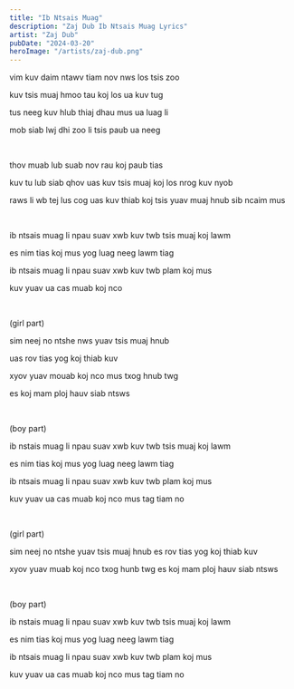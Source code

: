 ```yaml
---
title: "Ib Ntsais Muag"
description: "Zaj Dub Ib Ntsais Muag Lyrics"
artist: "Zaj Dub"
pubDate: "2024-03-20"
heroImage: "/artists/zaj-dub.png"
---
```


vim kuv daim ntawv tiam nov nws los tsis zoo

kuv tsis muaj hmoo tau koj los ua kuv tug

tus neeg kuv hlub thiaj dhau mus ua luag li

mob siab lwj dhi zoo li tsis paub ua neeg

<br />

thov muab lub suab nov rau koj paub tias

kuv tu lub siab qhov uas kuv tsis muaj koj los nrog kuv nyob

raws li wb tej lus cog uas kuv thiab koj tsis yuav muaj hnub sib ncaim mus

<br />

ib ntsais muag li npau suav xwb kuv twb tsis muaj koj lawm

es nim tias koj mus yog luag neeg lawm tiag

ib ntsais muag li npau suav xwb kuv twb plam koj mus

kuv yuav ua cas muab koj nco

<br />

(girl part)

sim neej no ntshe nws yuav tsis muaj hnub

uas rov tias yog koj thiab kuv

xyov yuav mouab koj nco mus txog hnub twg

es koj mam ploj hauv siab ntsws

<br />

(boy part)

ib nstais muag li npau suav xwb kuv twb tsis muaj koj lawm

es nim tias koj mus yog luag neeg lawm tiag

ib ntsais muag li npau suav xwb kuv twb plam koj mus

kuv yuav ua cas muab koj nco mus tag tiam no

<br />

(girl part)

sim neej no ntshe yuav tsis muaj hnub es rov tias yog koj thiab kuv

xyov yuav muab koj nco txog hunb twg es koj mam ploj hauv siab ntsws

<br />

(boy part)

ib nstais muag li npau suav xwb kuv twb tsis muaj koj lawm

es nim tias koj mus yog luag neeg lawm tiag

ib ntsais muag li npau suav xwb kuv twb plam koj mus

kuv yuav ua cas muab koj nco mus tag tiam no
